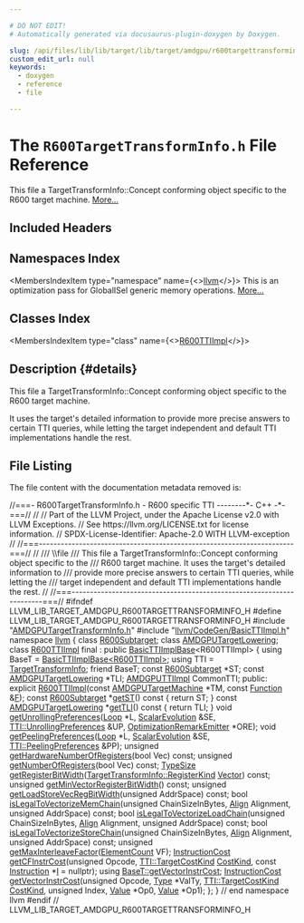 ```yaml
---

# DO NOT EDIT!
# Automatically generated via docusaurus-plugin-doxygen by Doxygen.

slug: /api/files/lib/lib/target/lib/target/amdgpu/r600targettransforminfo-h
custom_edit_url: null
keywords:
  - doxygen
  - reference
  - file

---
```





# The `R600TargetTransformInfo.h` File Reference

<DoxygenPage pluginConfig={pluginConfig}>

This file a TargetTransformInfo::Concept conforming object specific to the R600 target machine. <a href="#details">More...</a>

## Included Headers

<IncludesList>
<IncludesListItem
  filePath="AMDGPUTargetTransformInfo.h"
  permalink="/docs/api/files/lib/lib/target/lib/target/amdgpu/amdgputargettransforminfo-h"
  isLocal="true" />
<IncludesListItem
  filePath="llvm/CodeGen/BasicTTIImpl.h"
  permalink="/docs/api/files/include/include/llvm/include/llvm/codegen/basicttiimpl-h"
  isLocal="true" />
</IncludesList>

## Namespaces Index

<MembersIndex>

<MembersIndexItem
  type="namespace"
  name={<><a href="/docs/api/namespaces/llvm">llvm</a></>}>
This is an optimization pass for GlobalISel generic memory operations. <a href="/docs/api/namespaces/llvm/#details">More...</a>
</MembersIndexItem>

</MembersIndex>

## Classes Index

<MembersIndex>

<MembersIndexItem
  type="class"
  name={<><a href="/docs/api/classes/llvm/r600ttiimpl">R600TTIImpl</a></>}>
</MembersIndexItem>

</MembersIndex>

## Description {#details}

This file a TargetTransformInfo::Concept conforming object specific to the R600 target machine.

It uses the target&#39;s detailed information to provide more precise answers to certain TTI queries, while letting the target independent and default TTI implementations handle the rest.

## File Listing

The file content with the documentation metadata removed is:

<ProgramListing>

<Link id="l00001" /><CodeLine lineNumber="1"><Highlight kind="comment">//===- R600TargetTransformInfo.h - R600 specific TTI --------&#42;- C++ -&#42;-===//</Highlight><Highlight kind="normal"></Highlight></CodeLine>
<Link id="l00002" /><CodeLine lineNumber="2"><Highlight kind="normal"></Highlight><Highlight kind="comment">//</Highlight><Highlight kind="normal"></Highlight></CodeLine>
<Link id="l00003" /><CodeLine lineNumber="3"><Highlight kind="normal"></Highlight><Highlight kind="comment">// Part of the LLVM Project, under the Apache License v2.0 with LLVM Exceptions.</Highlight><Highlight kind="normal"></Highlight></CodeLine>
<Link id="l00004" /><CodeLine lineNumber="4"><Highlight kind="normal"></Highlight><Highlight kind="comment">// See https://llvm.org/LICENSE.txt for license information.</Highlight><Highlight kind="normal"></Highlight></CodeLine>
<Link id="l00005" /><CodeLine lineNumber="5"><Highlight kind="normal"></Highlight><Highlight kind="comment">// SPDX-License-Identifier: Apache-2.0 WITH LLVM-exception</Highlight><Highlight kind="normal"></Highlight></CodeLine>
<Link id="l00006" /><CodeLine lineNumber="6"><Highlight kind="normal"></Highlight><Highlight kind="comment">//</Highlight><Highlight kind="normal"></Highlight></CodeLine>
<Link id="l00007" /><CodeLine lineNumber="7"><Highlight kind="normal"></Highlight><Highlight kind="comment">//===----------------------------------------------------------------------===//</Highlight><Highlight kind="normal"></Highlight></CodeLine>
<Link id="l00008" /><CodeLine lineNumber="8"><Highlight kind="normal"></Highlight><Highlight kind="comment">//</Highlight><Highlight kind="comment"></Highlight></CodeLine>
<Link id="l00009" /><CodeLine lineNumber="9"><Highlight kind="comment">/// \\file</Highlight></CodeLine>
<Link id="l00010" /><CodeLine lineNumber="10"><Highlight kind="comment">/// This file a TargetTransformInfo::Concept conforming object specific to the</Highlight></CodeLine>
<Link id="l00011" /><CodeLine lineNumber="11"><Highlight kind="comment">/// R600 target machine. It uses the target&#39;s detailed information to</Highlight></CodeLine>
<Link id="l00012" /><CodeLine lineNumber="12"><Highlight kind="comment">/// provide more precise answers to certain TTI queries, while letting the</Highlight></CodeLine>
<Link id="l00013" /><CodeLine lineNumber="13"><Highlight kind="comment">/// target independent and default TTI implementations handle the rest.</Highlight><Highlight kind="normal"></Highlight></CodeLine>
<Link id="l00014" /><CodeLine lineNumber="14"><Highlight kind="normal"></Highlight><Highlight kind="comment">//</Highlight><Highlight kind="normal"></Highlight></CodeLine>
<Link id="l00015" /><CodeLine lineNumber="15"><Highlight kind="normal"></Highlight><Highlight kind="comment">//===----------------------------------------------------------------------===//</Highlight><Highlight kind="normal"></Highlight></CodeLine>
<Link id="l00016" /><CodeLine lineNumber="16"><Highlight kind="normal"></Highlight></CodeLine>
<Link id="l00017" /><CodeLine lineNumber="17"><Highlight kind="normal"></Highlight><Highlight kind="preprocessor">#ifndef LLVM&#95;LIB&#95;TARGET&#95;AMDGPU&#95;R600TARGETTRANSFORMINFO&#95;H</Highlight><Highlight kind="normal"></Highlight></CodeLine>
<Link id="l00018" /><CodeLine lineNumber="18"><Highlight kind="normal"></Highlight><Highlight kind="preprocessor">#define LLVM&#95;LIB&#95;TARGET&#95;AMDGPU&#95;R600TARGETTRANSFORMINFO&#95;H</Highlight><Highlight kind="normal"></Highlight></CodeLine>
<Link id="l00019" /><CodeLine lineNumber="19"><Highlight kind="normal"></Highlight></CodeLine>
<Link id="l00020" /><CodeLine lineNumber="20"><Highlight kind="normal"></Highlight><Highlight kind="preprocessor">#include &quot;<a href="/docs/api/files/lib/lib/target/lib/target/amdgpu/amdgputargettransforminfo-h">AMDGPUTargetTransformInfo.h</a>&quot;</Highlight><Highlight kind="normal"></Highlight></CodeLine>
<Link id="l00021" /><CodeLine lineNumber="21"><Highlight kind="normal"></Highlight><Highlight kind="preprocessor">#include &quot;<a href="/docs/api/files/include/include/llvm/include/llvm/codegen/basicttiimpl-h">llvm/CodeGen/BasicTTIImpl.h</a>&quot;</Highlight><Highlight kind="normal"></Highlight></CodeLine>
<Link id="l00022" /><CodeLine lineNumber="22"><Highlight kind="normal"></Highlight></CodeLine>
<Link id="l00023" /><CodeLine lineNumber="23"><Highlight kind="normal"></Highlight><Highlight kind="keyword">namespace </Highlight><Highlight kind="normal"><a href="/docs/api/namespaces/llvm">llvm</a> &#123;</Highlight></CodeLine>
<Link id="l00024" /><CodeLine lineNumber="24"><Highlight kind="normal"></Highlight></CodeLine>
<Link id="l00025" /><CodeLine lineNumber="25"><Highlight kind="normal"></Highlight><Highlight kind="keyword">class </Highlight><Highlight kind="normal"><a href="/docs/api/classes/llvm/r600subtarget">R600Subtarget</a>;</Highlight></CodeLine>
<Link id="l00026" /><CodeLine lineNumber="26"><Highlight kind="normal"></Highlight><Highlight kind="keyword">class </Highlight><Highlight kind="normal"><a href="/docs/api/classes/llvm/amdgputargetlowering">AMDGPUTargetLowering</a>;</Highlight></CodeLine>
<Link id="l00027" /><CodeLine lineNumber="27"><Highlight kind="normal"></Highlight></CodeLine>
<Link id="l00028" /><CodeLine lineNumber="28" lineLink="/docs/api/classes/llvm/r600ttiimpl"><Highlight kind="normal"></Highlight><Highlight kind="keyword">class </Highlight><Highlight kind="normal"><a href="/docs/api/classes/llvm/r600ttiimpl/#ab93330bd3223afb926c2d8f0a0fd6b76">R600TTIImpl</a> final : </Highlight><Highlight kind="keyword">public</Highlight><Highlight kind="normal"> <a href="/docs/api/classes/llvm/basicttiimplbase/#af27fe55e5ff1f0cb622c503314c9faa3">BasicTTIImplBase</a>&lt;R600TTIImpl&gt; &#123;</Highlight></CodeLine>
<Link id="l00029" /><CodeLine lineNumber="29"><Highlight kind="normal">  </Highlight><Highlight kind="keyword">using </Highlight><Highlight kind="normal">BaseT = <a href="/docs/api/classes/llvm/basicttiimplbase/#af27fe55e5ff1f0cb622c503314c9faa3">BasicTTIImplBase&lt;R600TTIImpl&gt;</a>;</Highlight></CodeLine>
<Link id="l00030" /><CodeLine lineNumber="30"><Highlight kind="normal">  </Highlight><Highlight kind="keyword">using </Highlight><Highlight kind="normal">TTI = <a href="/docs/api/classes/llvm/targettransforminfo">TargetTransformInfo</a>;</Highlight></CodeLine>
<Link id="l00031" /><CodeLine lineNumber="31"><Highlight kind="normal"></Highlight></CodeLine>
<Link id="l00032" /><CodeLine lineNumber="32"><Highlight kind="normal">  </Highlight><Highlight kind="keyword">friend</Highlight><Highlight kind="normal"> BaseT;</Highlight></CodeLine>
<Link id="l00033" /><CodeLine lineNumber="33"><Highlight kind="normal"></Highlight></CodeLine>
<Link id="l00034" /><CodeLine lineNumber="34"><Highlight kind="normal">  </Highlight><Highlight kind="keyword">const</Highlight><Highlight kind="normal"> <a href="/docs/api/classes/llvm/r600subtarget">R600Subtarget</a> &#42;ST;</Highlight></CodeLine>
<Link id="l00035" /><CodeLine lineNumber="35"><Highlight kind="normal">  </Highlight><Highlight kind="keyword">const</Highlight><Highlight kind="normal"> <a href="/docs/api/classes/llvm/amdgputargetlowering">AMDGPUTargetLowering</a> &#42;TLI;</Highlight></CodeLine>
<Link id="l00036" /><CodeLine lineNumber="36"><Highlight kind="normal">  <a href="/docs/api/classes/llvm/amdgputtiimpl">AMDGPUTTIImpl</a> CommonTTI;</Highlight></CodeLine>
<Link id="l00037" /><CodeLine lineNumber="37"><Highlight kind="normal"></Highlight></CodeLine>
<Link id="l00038" /><CodeLine lineNumber="38"><Highlight kind="normal"></Highlight><Highlight kind="keyword">public</Highlight><Highlight kind="normal">:</Highlight></CodeLine>
<Link id="l00039" /><CodeLine lineNumber="39"><Highlight kind="normal">  </Highlight><Highlight kind="keyword">explicit</Highlight><Highlight kind="normal"> <a href="/docs/api/classes/llvm/r600ttiimpl/#ab93330bd3223afb926c2d8f0a0fd6b76">R600TTIImpl</a>(</Highlight><Highlight kind="keyword">const</Highlight><Highlight kind="normal"> <a href="/docs/api/classes/llvm/amdgputargetmachine">AMDGPUTargetMachine</a> &#42;TM, </Highlight><Highlight kind="keyword">const</Highlight><Highlight kind="normal"> <a href="/docs/api/classes/llvm/function">Function</a> &amp;<a href="/docs/api/files/lib/lib/support/md5-cpp/#a96d73bbd7af15cb1fc38c3f4a3bd82e9">F</a>);</Highlight></CodeLine>
<Link id="l00040" /><CodeLine lineNumber="40"><Highlight kind="normal"></Highlight></CodeLine>
<Link id="l00041" /><CodeLine lineNumber="41" lineLink="/docs/api/classes/llvm/r600ttiimpl/#a7227703bc4f261f4520652521a14616d"><Highlight kind="normal">  </Highlight><Highlight kind="keyword">const</Highlight><Highlight kind="normal"> <a href="/docs/api/classes/llvm/r600subtarget">R600Subtarget</a> &#42;<a href="/docs/api/classes/llvm/r600ttiimpl/#a7227703bc4f261f4520652521a14616d">getST</a>()</Highlight><Highlight kind="keyword"> const </Highlight><Highlight kind="normal">&#123; </Highlight><Highlight kind="keywordflow">return</Highlight><Highlight kind="normal"> ST; &#125;</Highlight></CodeLine>
<Link id="l00042" /><CodeLine lineNumber="42" lineLink="/docs/api/classes/llvm/r600ttiimpl/#a897f07324ee20d4f60c0ba81d993eff1"><Highlight kind="normal">  </Highlight><Highlight kind="keyword">const</Highlight><Highlight kind="normal"> <a href="/docs/api/classes/llvm/amdgputargetlowering">AMDGPUTargetLowering</a> &#42;<a href="/docs/api/classes/llvm/r600ttiimpl/#a897f07324ee20d4f60c0ba81d993eff1">getTLI</a>()</Highlight><Highlight kind="keyword"> const </Highlight><Highlight kind="normal">&#123; </Highlight><Highlight kind="keywordflow">return</Highlight><Highlight kind="normal"> TLI; &#125;</Highlight></CodeLine>
<Link id="l00043" /><CodeLine lineNumber="43"><Highlight kind="normal"></Highlight></CodeLine>
<Link id="l00044" /><CodeLine lineNumber="44"><Highlight kind="normal">  </Highlight><Highlight kind="keywordtype">void</Highlight><Highlight kind="normal"> <a href="/docs/api/classes/llvm/r600ttiimpl/#a8e339c3466d8f873a4758618a176f35d">getUnrollingPreferences</a>(<a href="/docs/api/classes/llvm/loop">Loop</a> &#42;L, <a href="/docs/api/classes/llvm/scalarevolution">ScalarEvolution</a> &amp;SE,</Highlight></CodeLine>
<Link id="l00045" /><CodeLine lineNumber="45"><Highlight kind="normal">                               <a href="/docs/api/structs/llvm/targettransforminfo/unrollingpreferences">TTI::UnrollingPreferences</a> &amp;UP,</Highlight></CodeLine>
<Link id="l00046" /><CodeLine lineNumber="46"><Highlight kind="normal">                               <a href="/docs/api/classes/llvm/optimizationremarkemitter">OptimizationRemarkEmitter</a> &#42;ORE);</Highlight></CodeLine>
<Link id="l00047" /><CodeLine lineNumber="47"><Highlight kind="normal">  </Highlight><Highlight kind="keywordtype">void</Highlight><Highlight kind="normal"> <a href="/docs/api/classes/llvm/r600ttiimpl/#a24166f42244179ae0551eaf4c160c86f">getPeelingPreferences</a>(<a href="/docs/api/classes/llvm/loop">Loop</a> &#42;L, <a href="/docs/api/classes/llvm/scalarevolution">ScalarEvolution</a> &amp;SE,</Highlight></CodeLine>
<Link id="l00048" /><CodeLine lineNumber="48"><Highlight kind="normal">                             <a href="/docs/api/structs/llvm/targettransforminfo/peelingpreferences">TTI::PeelingPreferences</a> &amp;PP);</Highlight></CodeLine>
<Link id="l00049" /><CodeLine lineNumber="49"><Highlight kind="normal">  </Highlight><Highlight kind="keywordtype">unsigned</Highlight><Highlight kind="normal"> <a href="/docs/api/classes/llvm/r600ttiimpl/#acf3f5c15694256f2cd6cba8cc6c3a22e">getHardwareNumberOfRegisters</a>(</Highlight><Highlight kind="keywordtype">bool</Highlight><Highlight kind="normal"> Vec) </Highlight><Highlight kind="keyword">const</Highlight><Highlight kind="normal">;</Highlight></CodeLine>
<Link id="l00050" /><CodeLine lineNumber="50"><Highlight kind="normal">  </Highlight><Highlight kind="keywordtype">unsigned</Highlight><Highlight kind="normal"> <a href="/docs/api/classes/llvm/r600ttiimpl/#af9c8f663a50b6df34d7ad51988e3ec04">getNumberOfRegisters</a>(</Highlight><Highlight kind="keywordtype">bool</Highlight><Highlight kind="normal"> Vec) </Highlight><Highlight kind="keyword">const</Highlight><Highlight kind="normal">;</Highlight></CodeLine>
<Link id="l00051" /><CodeLine lineNumber="51"><Highlight kind="normal">  <a href="/docs/api/classes/llvm/typesize">TypeSize</a> <a href="/docs/api/classes/llvm/r600ttiimpl/#aebb07a0c2442cf05312ce6844e21fbd2">getRegisterBitWidth</a>(<a href="/docs/api/classes/llvm/targettransforminfo/#a8bb3b1ccf19b8c85429b777dfa4a0166">TargetTransformInfo::RegisterKind</a> <a href="/docs/api/namespaces/llvm/#add480f2ed87faa59c16d4c01ffb4bf39a57dea6f5039281b7fee517fc43bf3110">Vector</a>) </Highlight><Highlight kind="keyword">const</Highlight><Highlight kind="normal">;</Highlight></CodeLine>
<Link id="l00052" /><CodeLine lineNumber="52"><Highlight kind="normal">  </Highlight><Highlight kind="keywordtype">unsigned</Highlight><Highlight kind="normal"> <a href="/docs/api/classes/llvm/r600ttiimpl/#af22fb016fc2e6502d2d6c37a298df98e">getMinVectorRegisterBitWidth</a>() </Highlight><Highlight kind="keyword">const</Highlight><Highlight kind="normal">;</Highlight></CodeLine>
<Link id="l00053" /><CodeLine lineNumber="53"><Highlight kind="normal">  </Highlight><Highlight kind="keywordtype">unsigned</Highlight><Highlight kind="normal"> <a href="/docs/api/classes/llvm/r600ttiimpl/#aa6b38f927752e74714725aeaa75ad133">getLoadStoreVecRegBitWidth</a>(</Highlight><Highlight kind="keywordtype">unsigned</Highlight><Highlight kind="normal"> AddrSpace) </Highlight><Highlight kind="keyword">const</Highlight><Highlight kind="normal">;</Highlight></CodeLine>
<Link id="l00054" /><CodeLine lineNumber="54"><Highlight kind="normal">  </Highlight><Highlight kind="keywordtype">bool</Highlight><Highlight kind="normal"> <a href="/docs/api/classes/llvm/r600ttiimpl/#a123e4fe3b614b2fe9869dae4017fb332">isLegalToVectorizeMemChain</a>(</Highlight><Highlight kind="keywordtype">unsigned</Highlight><Highlight kind="normal"> ChainSizeInBytes, <a href="/docs/api/structs/llvm/align">Align</a> Alignment,</Highlight></CodeLine>
<Link id="l00055" /><CodeLine lineNumber="55"><Highlight kind="normal">                                  </Highlight><Highlight kind="keywordtype">unsigned</Highlight><Highlight kind="normal"> AddrSpace) </Highlight><Highlight kind="keyword">const</Highlight><Highlight kind="normal">;</Highlight></CodeLine>
<Link id="l00056" /><CodeLine lineNumber="56"><Highlight kind="normal">  </Highlight><Highlight kind="keywordtype">bool</Highlight><Highlight kind="normal"> <a href="/docs/api/classes/llvm/r600ttiimpl/#af437596f08ba00c667b174ee5e41920e">isLegalToVectorizeLoadChain</a>(</Highlight><Highlight kind="keywordtype">unsigned</Highlight><Highlight kind="normal"> ChainSizeInBytes, <a href="/docs/api/structs/llvm/align">Align</a> Alignment,</Highlight></CodeLine>
<Link id="l00057" /><CodeLine lineNumber="57"><Highlight kind="normal">                                   </Highlight><Highlight kind="keywordtype">unsigned</Highlight><Highlight kind="normal"> AddrSpace) </Highlight><Highlight kind="keyword">const</Highlight><Highlight kind="normal">;</Highlight></CodeLine>
<Link id="l00058" /><CodeLine lineNumber="58"><Highlight kind="normal">  </Highlight><Highlight kind="keywordtype">bool</Highlight><Highlight kind="normal"> <a href="/docs/api/classes/llvm/r600ttiimpl/#a4a1478ef1f6170cd0bc5ae58c89bc1f6">isLegalToVectorizeStoreChain</a>(</Highlight><Highlight kind="keywordtype">unsigned</Highlight><Highlight kind="normal"> ChainSizeInBytes, <a href="/docs/api/structs/llvm/align">Align</a> Alignment,</Highlight></CodeLine>
<Link id="l00059" /><CodeLine lineNumber="59"><Highlight kind="normal">                                    </Highlight><Highlight kind="keywordtype">unsigned</Highlight><Highlight kind="normal"> AddrSpace) </Highlight><Highlight kind="keyword">const</Highlight><Highlight kind="normal">;</Highlight></CodeLine>
<Link id="l00060" /><CodeLine lineNumber="60"><Highlight kind="normal">  </Highlight><Highlight kind="keywordtype">unsigned</Highlight><Highlight kind="normal"> <a href="/docs/api/classes/llvm/r600ttiimpl/#a8bfce9237a4882c6862de27708677f5c">getMaxInterleaveFactor</a>(<a href="/docs/api/classes/llvm/elementcount">ElementCount</a> VF);</Highlight></CodeLine>
<Link id="l00061" /><CodeLine lineNumber="61"><Highlight kind="normal">  <a href="/docs/api/classes/llvm/instructioncost">InstructionCost</a> <a href="/docs/api/classes/llvm/r600ttiimpl/#a30fec1c5a8125be962816feeefc92009">getCFInstrCost</a>(</Highlight><Highlight kind="keywordtype">unsigned</Highlight><Highlight kind="normal"> Opcode, <a href="/docs/api/classes/llvm/targettransforminfo/#a706f223f760b55668fbae74202b816bb">TTI::TargetCostKind</a> <a href="/docs/api/files/lib/lib/analysis/costmodel-cpp/#a162d8b2b3865594d1e14d828d2b8336a">CostKind</a>,</Highlight></CodeLine>
<Link id="l00062" /><CodeLine lineNumber="62"><Highlight kind="normal">                                 </Highlight><Highlight kind="keyword">const</Highlight><Highlight kind="normal"> <a href="/docs/api/classes/llvm/instruction">Instruction</a> &#42;<a href="/docs/api/files/lib/lib/support/md5-cpp/#ac0eafdc9ee161b71e7af98af736952fd">I</a> = </Highlight><Highlight kind="keyword">nullptr</Highlight><Highlight kind="normal">);</Highlight></CodeLine>
<Link id="l00063" /><CodeLine lineNumber="63"><Highlight kind="normal">  </Highlight><Highlight kind="keyword">using </Highlight><Highlight kind="normal"><a href="/docs/api/classes/llvm/basicttiimplbase/#a27bfcb3dd99fa7a7ca8dc24eeac6e8e6">BaseT::getVectorInstrCost</a>;</Highlight></CodeLine>
<Link id="l00064" /><CodeLine lineNumber="64"><Highlight kind="normal">  <a href="/docs/api/classes/llvm/instructioncost">InstructionCost</a> <a href="/docs/api/classes/llvm/r600ttiimpl/#af55f0e0db010c77e07d4b29c9fe27d61">getVectorInstrCost</a>(</Highlight><Highlight kind="keywordtype">unsigned</Highlight><Highlight kind="normal"> Opcode, <a href="/docs/api/classes/llvm/type">Type</a> &#42;ValTy,</Highlight></CodeLine>
<Link id="l00065" /><CodeLine lineNumber="65"><Highlight kind="normal">                                     <a href="/docs/api/classes/llvm/targettransforminfo/#a706f223f760b55668fbae74202b816bb">TTI::TargetCostKind</a> <a href="/docs/api/files/lib/lib/analysis/costmodel-cpp/#a162d8b2b3865594d1e14d828d2b8336a">CostKind</a>,</Highlight></CodeLine>
<Link id="l00066" /><CodeLine lineNumber="66"><Highlight kind="normal">                                     </Highlight><Highlight kind="keywordtype">unsigned</Highlight><Highlight kind="normal"> Index, <a href="/docs/api/classes/llvm/value">Value</a> &#42;Op0, <a href="/docs/api/classes/llvm/value">Value</a> &#42;Op1);</Highlight></CodeLine>
<Link id="l00067" /><CodeLine lineNumber="67"><Highlight kind="normal">&#125;;</Highlight></CodeLine>
<Link id="l00068" /><CodeLine lineNumber="68"><Highlight kind="normal"></Highlight></CodeLine>
<Link id="l00069" /><CodeLine lineNumber="69"><Highlight kind="normal">&#125; </Highlight><Highlight kind="comment">// end namespace llvm</Highlight><Highlight kind="normal"></Highlight></CodeLine>
<Link id="l00070" /><CodeLine lineNumber="70"><Highlight kind="normal"></Highlight></CodeLine>
<Link id="l00071" /><CodeLine lineNumber="71"><Highlight kind="normal"></Highlight><Highlight kind="preprocessor">#endif </Highlight><Highlight kind="comment">// LLVM&#95;LIB&#95;TARGET&#95;AMDGPU&#95;R600TARGETTRANSFORMINFO&#95;H</Highlight><Highlight kind="normal"></Highlight></CodeLine>

</ProgramListing>

</DoxygenPage>
